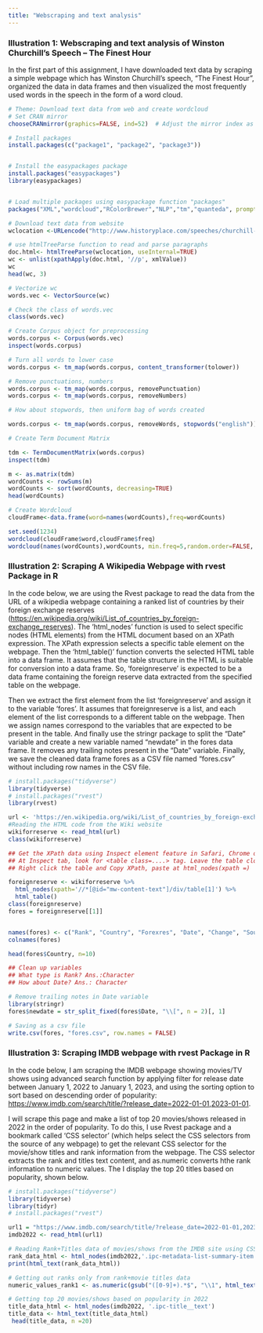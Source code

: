 ---
title: "Webscraping and text analysis"
---

### Illustration 1: Webscraping and text analysis of Winston Churchill's Speech -- The Finest Hour

In the first part of this assignment, I have downloaded text data by scraping a simple webpage which has Winston Churchill's speech, "The Finest Hour", organized the data in data frames and then visualized the most frequently used words in the speech in the form of a word cloud.

```{r}
# Theme: Download text data from web and create wordcloud
# Set CRAN mirror
chooseCRANmirror(graphics=FALSE, ind=52)  # Adjust the mirror index as needed

# Install packages
install.packages(c("package1", "package2", "package3"))


# Install the easypackages package 
install.packages("easypackages")
library(easypackages)


# Load multiple packages using easypackage function "packages"
packages("XML","wordcloud","RColorBrewer","NLP","tm","quanteda", prompt = T)

# Download text data from website
wclocation <-URLencode("http://www.historyplace.com/speeches/churchill-hour.htm")

# use htmlTreeParse function to read and parse paragraphs
doc.html<- htmlTreeParse(wclocation, useInternal=TRUE)
wc <- unlist(xpathApply(doc.html, '//p', xmlValue))
wc
head(wc, 3)

# Vectorize wc
words.vec <- VectorSource(wc)

# Check the class of words.vec
class(words.vec)

# Create Corpus object for preprocessing
words.corpus <- Corpus(words.vec)
inspect(words.corpus)

# Turn all words to lower case
words.corpus <- tm_map(words.corpus, content_transformer(tolower))

# Remove punctuations, numbers
words.corpus <- tm_map(words.corpus, removePunctuation)
words.corpus <- tm_map(words.corpus, removeNumbers)

# How about stopwords, then uniform bag of words created

words.corpus <- tm_map(words.corpus, removeWords, stopwords("english"))

# Create Term Document Matrix

tdm <- TermDocumentMatrix(words.corpus)
inspect(tdm)

m <- as.matrix(tdm)
wordCounts <- rowSums(m)
wordCounts <- sort(wordCounts, decreasing=TRUE)
head(wordCounts)

# Create Wordcloud
cloudFrame<-data.frame(word=names(wordCounts),freq=wordCounts)

set.seed(1234)
wordcloud(cloudFrame$word,cloudFrame$freq)
wordcloud(names(wordCounts),wordCounts, min.freq=5,random.order=FALSE, max.words=500,scale=c(3,0.2), rot.per=0.35,colors=brewer.pal(8,"Dark2"))

```

### Illustration 2: Scraping A Wikipedia Webpage with rvest Package in R

In the code below, we are using the Rvest package to read the data from the URL of a wikipedia webpage containing a ranked list of countries by their foreign exchange reserves (<https://en.wikipedia.org/wiki/List_of_countries_by_foreign-exchange_reserves>). The 'html_nodes' function is used to select specific nodes (HTML elements) from the HTML document based on an XPath expression. The XPath expression selects a specific table element on the webpage. Then the 'html_table()' function converts the selected HTML table into a data frame. It assumes that the table structure in the HTML is suitable for conversion into a data frame. So, 'foreignreserve' is expected to be a data frame containing the foreign reserve data extracted from the specified table on the webpage.

Then we extract the first element from the list 'foreignreserve' and assign it to the variable 'fores'. It assumes that foreignreserve is a list, and each element of the list corresponds to a different table on the webpage. Then we assign names correspond to the variables that are expected to be present in the table. And finally use the stringr package to split the "Date" variable and create a new variable named "newdate" in the fores data frame. It removes any trailing notes present in the "Date" variable. Finally, we save the cleaned data frame fores as a CSV file named "fores.csv" without including row names in the CSV file.

```{r}
# install.packages("tidyverse")
library(tidyverse)
# install.packages("rvest")
library(rvest)

url <- 'https://en.wikipedia.org/wiki/List_of_countries_by_foreign-exchange_reserves'
#Reading the HTML code from the Wiki website
wikiforreserve <- read_html(url)
class(wikiforreserve)

## Get the XPath data using Inspect element feature in Safari, Chrome or Firefox
## At Inspect tab, look for <table class=....> tag. Leave the table close
## Right click the table and Copy XPath, paste at html_nodes(xpath =)

foreignreserve <- wikiforreserve %>%
  html_nodes(xpath='//*[@id="mw-content-text"]/div/table[1]') %>%
  html_table() 
class(foreignreserve)
fores = foreignreserve[[1]]


names(fores) <- c("Rank", "Country", "Forexres", "Date", "Change", "Sources")
colnames(fores)

head(fores$Country, n=10)

## Clean up variables
## What type is Rank? Ans.:Character
## How about Date? Ans.: Character

# Remove trailing notes in Date variable
library(stringr)
fores$newdate = str_split_fixed(fores$Date, "\\[", n = 2)[, 1]

# Saving as a csv file
write.csv(fores, "fores.csv", row.names = FALSE)

```

### Illustration 3: Scraping IMDB webpage with rvest Package in R

In the code below, I am scraping the IMDB webpage showing movies/TV shows using advanced search function by applying filter for release date between January 1, 2022 to January 1, 2023, and using the sorting option to sort based on descending order of popularity: <https://www.imdb.com/search/title/?release_date=2022-01-01,2023-01-01>.

I will scrape this page and make a list of top 20 movies/shows released in 2022 in the order of popularity. To do this, I use Rvest package and a bookmark called 'CSS selector' (which helps select the CSS selectors from the source of any webpage) to get the relevant CSS selector for the movie/show titles and rank information from the webpage. The CSS selector extracts the rank and titles text content, and as.numeric converts hthe rank information to numeric values. The I display the top 20 titles based on popularity, shown below.

```{r}

# install.packages("tidyverse")
library(tidyverse)
library(tidyr)
# install.packages("rvest")

url1 = "https://www.imdb.com/search/title/?release_date=2022-01-01,2023-01-01"
imdb2022 <- read_html(url1)

# Reading Rank+Titles data of movies/shows from the IMDB site using CSS selector
rank_data_html <- html_nodes(imdb2022,'.ipc-metadata-list-summary-item .ipc-title__text') # Found CSS selector using CSS Selector bookmark!
print(html_text(rank_data_html))

# Getting out ranks only from rank+movie titles data
numeric_values_rank1 <- as.numeric(gsub("([0-9]+).*$", "\\1", html_text(rank_data_html)))

# Getting top 20 movies/shows based on popularity in 2022
title_data_html <- html_nodes(imdb2022, '.ipc-title__text')
title_data <- html_text(title_data_html)
 head(title_data, n =20)
```
